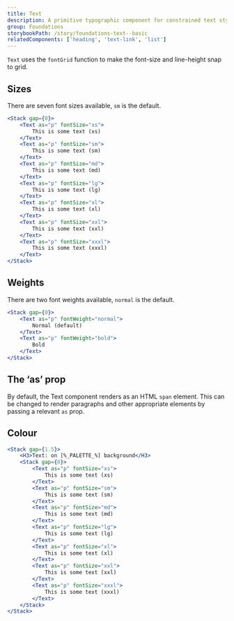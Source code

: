 ```yaml
---
title: Text
description: A primitive typographic component for constrained text styles.
group: Foundations
storybookPath: /story/foundations-text--basic
relatedComponents: ['heading', 'text-link', 'list']
---
```


`Text` uses the `fontGrid` function to make the font-size and line-height snap to grid.

## Sizes

There are seven font sizes available, `sm` is the default.

```jsx live
<Stack gap={0}>
	<Text as="p" fontSize="xs">
		This is some text (xs)
	</Text>
	<Text as="p" fontSize="sm">
		This is some text (sm)
	</Text>
	<Text as="p" fontSize="md">
		This is some text (md)
	</Text>
	<Text as="p" fontSize="lg">
		This is some text (lg)
	</Text>
	<Text as="p" fontSize="xl">
		This is some text (xl)
	</Text>
	<Text as="p" fontSize="xxl">
		This is some text (xxl)
	</Text>
	<Text as="p" fontSize="xxxl">
		This is some text (xxxl)
	</Text>
</Stack>
```

## Weights

There are two font weights available, `normal` is the default.

```jsx live
<Stack gap={0}>
	<Text as="p" fontWeight="normal">
		Normal (default)
	</Text>
	<Text as="p" fontWeight="bold">
		Bold
	</Text>
</Stack>
```

## The ‘as’ prop

By default, the Text component renders as an HTML `span` element. This can be changed to render paragraphs and other appropriate elements by passing a relevant `as` prop.

## Colour

```jsx live colorSection
<Stack gap={1.5}>
	<H3>Text: on [%_PALETTE_%] background</H3>
	<Stack gap={0}>
		<Text as="p" fontSize="xs">
			This is some text (xs)
		</Text>
		<Text as="p" fontSize="sm">
			This is some text (sm)
		</Text>
		<Text as="p" fontSize="md">
			This is some text (md)
		</Text>
		<Text as="p" fontSize="lg">
			This is some text (lg)
		</Text>
		<Text as="p" fontSize="xl">
			This is some text (xl)
		</Text>
		<Text as="p" fontSize="xxl">
			This is some text (xxl)
		</Text>
		<Text as="p" fontSize="xxxl">
			This is some text (xxxl)
		</Text>
	</Stack>
</Stack>
```
